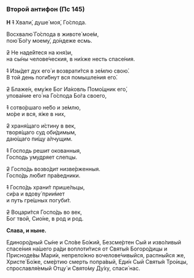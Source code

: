 ### Второй антифон (Пс 145)

**Н** ~~1~~ Хвали́, душе́ моя́, Го́спода.

Восхвалю́ Го́спода в животе́ мое́м,  
пою́ Бо́гу моему́, до́ндеже есмь.

~~2~~ Не наде́йтеся на кня́зи,  
на сы́ны челове́ческия, в ни́хже несть спасе́ния.

~~1~~ Изы́дет дух eго́ и возврати́тся в зе́млю свою́.  
В той день поги́бнут вся помышле́ния eго́.

~~2~~ Блаже́н, eму́же Бог Иа́ковль Помо́щник его́,  
упова́ние eго́ на Го́спода Бо́га своего,

~~1~~ сотво́ршаго не́бо и зе́млю,  
мо́ре и вся, я́же в них,

~~2~~ храня́щаго и́стину в век,  
творя́щаго суд оби́димым,  
даю́щаго пи́щу а́лчущим.

~~1~~ Господь решит окованныя,  
Господь умудряет слепцы.

~~2~~ Госпо́дь возво́дит низве́рженныя.  
Госпо́дь лю́бит пра́ведники.

~~1~~ Госпо́дь храни́т прише́льцы,  
си́ра и вдову́ прии́мет  
и путь гре́шных погуби́т.

~~2~~ Воцари́тся Госпо́дь во век,  
Бог твой, Сио́не, в род и род.

**Слава, и ныне.**

Единоро́дный Сы́не и Сло́ве Бо́жий, Безсме́ртен Сый и изво́ливый спасе́ния на́шего ра́ди воплоти́тися от Святы́я Богоро́дицы и Присноде́вы Мари́и, непрело́жно вочелове́чивыйся, распны́йся же, Христе́ Бо́же, сме́ртию смерть попра́вый, Еди́н Сый Святы́я Тро́ицы, спрославля́емый Отцу́ и Свято́му Ду́ху, спаси́ нас.

